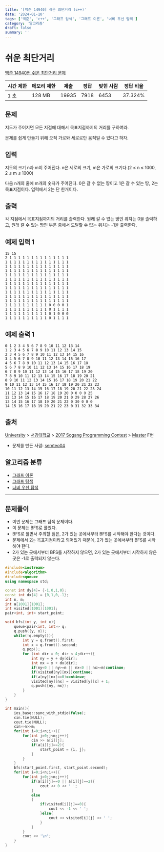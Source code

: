 ```yaml
---
title: '[백준 14940] 쉬운 최단거리 (c++)'
date: '2024-01-10'
tags: ['백준', 'c++', '그래프 탐색', '그래프 이론', '너비 우선 탐색']
category: '알고리즘'
draft: false
summary: ''
---
```


# 쉬운 최단거리

[백준 14940번 쉬운 최단거리 문제](https://www.acmicpc.net/problem/14940)

| 시간 제한 | 메모리 제한 | 제출  | 정답 | 맞힌 사람 | 정답 비율 |
| --------- | ----------- | ----- | ---- | --------- | --------- |
| 1 초      | 128 MB      | 19935 | 7918 | 6453      | 37.324%   |

## 문제

지도가 주어지면 모든 지점에 대해서 목표지점까지의 거리를 구하여라.

문제를 쉽게 만들기 위해 오직 가로와 세로로만 움직일 수 있다고 하자.

## 입력

지도의 크기 n과 m이 주어진다. n은 세로의 크기, m은 가로의 크기다.(2 ≤ n ≤ 1000, 2 ≤ m ≤ 1000)

다음 n개의 줄에 m개의 숫자가 주어진다. 0은 갈 수 없는 땅이고 1은 갈 수 있는 땅, 2는 목표지점이다. 입력에서 2는 단 한개이다.

## 출력

각 지점에서 목표지점까지의 거리를 출력한다. 원래 갈 수 없는 땅인 위치는 0을 출력하고, 원래 갈 수 있는 땅인 부분 중에서 도달할 수 없는 위치는 -1을 출력한다.

## 예제 입력 1

```
15 15
2 1 1 1 1 1 1 1 1 1 1 1 1 1 1
1 1 1 1 1 1 1 1 1 1 1 1 1 1 1
1 1 1 1 1 1 1 1 1 1 1 1 1 1 1
1 1 1 1 1 1 1 1 1 1 1 1 1 1 1
1 1 1 1 1 1 1 1 1 1 1 1 1 1 1
1 1 1 1 1 1 1 1 1 1 1 1 1 1 1
1 1 1 1 1 1 1 1 1 1 1 1 1 1 1
1 1 1 1 1 1 1 1 1 1 1 1 1 1 1
1 1 1 1 1 1 1 1 1 1 1 1 1 1 1
1 1 1 1 1 1 1 1 1 1 1 1 1 1 1
1 1 1 1 1 1 1 1 1 1 1 1 1 1 1
1 1 1 1 1 1 1 1 1 1 0 0 0 0 1
1 1 1 1 1 1 1 1 1 1 0 1 1 1 1
1 1 1 1 1 1 1 1 1 1 0 1 0 0 0
1 1 1 1 1 1 1 1 1 1 0 1 1 1 1

```

## 예제 출력 1

```
0 1 2 3 4 5 6 7 8 9 10 11 12 13 14
1 2 3 4 5 6 7 8 9 10 11 12 13 14 15
2 3 4 5 6 7 8 9 10 11 12 13 14 15 16
3 4 5 6 7 8 9 10 11 12 13 14 15 16 17
4 5 6 7 8 9 10 11 12 13 14 15 16 17 18
5 6 7 8 9 10 11 12 13 14 15 16 17 18 19
6 7 8 9 10 11 12 13 14 15 16 17 18 19 20
7 8 9 10 11 12 13 14 15 16 17 18 19 20 21
8 9 10 11 12 13 14 15 16 17 18 19 20 21 22
9 10 11 12 13 14 15 16 17 18 19 20 21 22 23
10 11 12 13 14 15 16 17 18 19 20 21 22 23 24
11 12 13 14 15 16 17 18 19 20 0 0 0 0 25
12 13 14 15 16 17 18 19 20 21 0 29 28 27 26
13 14 15 16 17 18 19 20 21 22 0 30 0 0 0
14 15 16 17 18 19 20 21 22 23 0 31 32 33 34

```

## 출처

[University](https://www.acmicpc.net/category/5) > [서강대학교](https://www.acmicpc.net/category/83) > [2017 Sogang Programming Contest](https://www.acmicpc.net/category/691) > [Master](https://www.acmicpc.net/category/detail/1809) F번

- 문제를 만든 사람: [semteo04](https://www.acmicpc.net/user/semteo04)

## 알고리즘 분류

- [그래프 이론](https://www.acmicpc.net/problem/tag/7)
- [그래프 탐색](https://www.acmicpc.net/problem/tag/11)
- [너비 우선 탐색](https://www.acmicpc.net/problem/tag/126)

---

## 문제풀이

- 이번 문제는 그래프 탐색 문제이다.
- 이 문제는 BFS로 풀었다.
- BFS로 풀면서 주의할 점은, 2가 있는 곳에서부터 BFS를 시작해야 한다는 것이다.
- 문제에서 2는 목표지점이라고 되어있기 때문에, 2가 있는 곳에서부터 BFS를 시작해야 한다.
- 2가 있는 곳에서부터 BFS를 시작하지 않으면, 2가 있는 곳에서부터 시작하지 않은 곳은 -1로 출력되지 않는다.

```cpp
#include<iostream>
#include<algorithm>
#include<queue>
using namespace std;

const int dy[4]= {-1,0,1,0};
const int dx[4] = {0,1,0,-1};
int n, m;
int a[1001][1001];
int visited[1001][1001];
pair<int, int> start_point;

void bfs(int y, int x){
    queue<pair<int, int>> q;
    q.push({y, x});
    while(!q.empty()){
        int y = q.front().first;
        int x = q.front().second;
        q.pop();
        for (int dir = 0; dir < 4;dir++){
            int ny = y + dy[dir];
            int nx = x + dx[dir];
            if(ny<0 || ny>=n || nx<0 || nx>=m)continue;
            if(visited[ny][nx])continue;
            if(a[ny][nx]==0)continue;
            visited[ny][nx] = visited[y][x] + 1;
            q.push({ny, nx});
        }
    }
}

int main(){
    ios_base::sync_with_stdio(false);
    cin.tie(NULL);
    cout.tie(NULL);
    cin>>n>>m;
    for(int i=0;i<n;i++){
        for(int j=0;j<m;j++){
            cin >> a[i][j];
            if(a[i][j]==2){
                start_point = {i, j};
            }
        }
    }
    bfs(start_point.first, start_point.second);
    for(int i=0;i<n;i++){
        for(int j=0;j<m;j++){
            if(a[i][j]==0 || a[i][j]==2){
                cout << 0 << ' ';
            }
            else
            {
                if(visited[i][j]==0){
                    cout << -1 << ' ';
                }else{
                    cout << visited[i][j] << ' ';
                }
            }
        }
        cout << '\n';
    }
}
```
